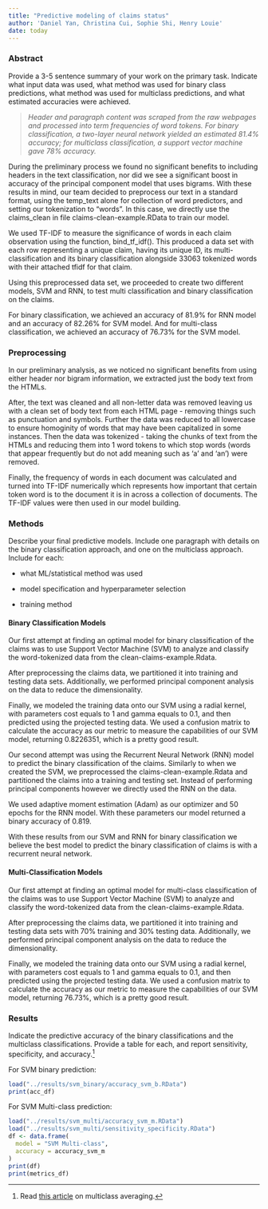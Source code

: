 ```yaml
---
title: "Predictive modeling of claims status"
author: 'Daniel Yan, Christina Cui, Sophie Shi, Henry Louie'
date: today
---
```


### Abstract

Provide a 3-5 sentence summary of your work on the primary task. Indicate what input data was used, what method was used for binary class predictions, what method was used for multiclass predictions, and what estimated accuracies were achieved.

> *Header and paragraph content was scraped from the raw webpages and processed into term frequencies of word tokens. For binary classification, a two-layer neural network yielded an estimated 81.4% accuracy; for multiclass classification, a support vector machine gave 78% accuracy.*

During the preliminary process we found no significant benefits to including headers in the text classification, nor did we see a significant boost in accuracy of the principal component model that uses bigrams. With these results in mind, our team decided to preprocess our text in a standard format, using the temp_text alone for collection of word predictors, and setting our tokenization to "words". In this case, we directly use the claims_clean in file claims-clean-example.RData to train our model. 

We used TF-IDF to measure the significance of words in each claim observation using the function, bind_tf_idf(). This produced a data set with each row representing a unique claim, having its unique ID, its multi-classification and its binary classification alongside 33063 tokenized words with their attached tfidf for that claim.

Using this preprocessed data set, we proceeded to create two different models, SVM and RNN, to test multi classification and binary classification on the claims. 

For binary classification, we achieved an accuracy of 81.9% for RNN model and an accuracy of 82.26% for SVM model. And for multi-class classification, we achieved an accuracy of 76.73% for the SVM model.

### Preprocessing

In our preliminary analysis, as we noticed no significant benefits from using either header nor bigram information, we extracted just the body text from the HTMLs. 

After, the text was cleaned and all non-letter data was removed leaving us with a clean set of body text from each HTML page - removing things such as punctuation and symbols. Further the data was reduced to all lowercase to ensure homoginity of words that may have been capitalized in some instances. Then the data was tokenized - taking the chunks of text from the HTMLs and reducing them into 1 word tokens to which stop words (words that appear frequently but do not add meaning such as 'a' and 'an') were removed. 

Finally, the frequency of words in each document was calculated and turned into TF-IDF numerically which represents how important that certain token word is to the document it is in across a collection of documents. The TF-IDF values were then used in our model building. 

### Methods

Describe your final predictive models. Include one paragraph with details on the binary classification approach, and one on the multiclass approach. Include for each:

-   what ML/statistical method was used

-   model specification and hyperparameter selection

-   training method

#### Binary Classification Models

Our first attempt at finding an optimal model for binary classification of the claims was to use Support Vector Machine (SVM) to analyze and classify the word-tokenized data from the clean-claims-example.Rdata.

After preprocessing the claims data, we partitioned it into training and testing data sets. Additionally, we performed principal component analysis on the data to reduce the dimensionality.

Finally, we modeled the training data onto our SVM using a radial kernel, with parameters cost equals to 1 and gamma equals to 0.1, and then predicted using the projected testing data. We used a confusion matrix to calculate the accuracy as our metric to measure the capabilities of our SVM model, returning 0.8226351, which is a pretty good result.

Our second attempt was using the Recurrent Neural Network (RNN) model to predict the binary classification of the claims. Similarly to when we created the SVM, we preprocessed the claims-clean-example.Rdata and partitioned the claims into a training and testing set. Instead of performing principal components however we directly used the RNN on the data.

We used adaptive moment estimation (Adam) as our optimizer and 50 epochs for the RNN model. With these parameters our model returned a binary accuracy of 0.819.

With these results from our SVM and RNN for binary classification we believe the best model to predict the binary classification of claims is with a recurrent neural network.


#### Multi-Classification Models
Our first attempt at finding an optimal model for multi-class classification of the claims was to use Support Vector Machine (SVM) to analyze and classify the word-tokenized data from the clean-claims-example.Rdata.

After preprocessing the claims data, we partitioned it into training and testing data sets with 70% training and 30% testing data. Additionally, we performed principal component analysis on the data to reduce the dimensionality.

Finally, we modeled the training data onto our SVM using a radial kernel, with parameters cost equals to 1 and gamma equals to 0.1, and then predicted using the projected testing data. We used a confusion matrix to calculate the accuracy as our metric to measure the capabilities of our SVM model, returning 76.73%, which is a pretty good result.

### Results

Indicate the predictive accuracy of the binary classifications and the multiclass classifications. Provide a table for each, and report sensitivity, specificity, and accuracy.[^1]

For SVM binary prediction:
```r
load("../results/svm_binary/accuracy_svm_b.RData")
print(acc_df)
```
For SVM Multi-class prediction:
```r
load("../results/svm_multi/accuracy_svm_m.RData")
load("../results/svm_multi/sensitivity_specificity.RData")
df <- data.frame(
  model = "SVM Multi-class",
  accuracy = accuracy_svm_m
)
print(df)
print(metrics_df)
```


[^1]: Read [this article](https://yardstick.tidymodels.org/articles/multiclass.html) on multiclass averaging.
